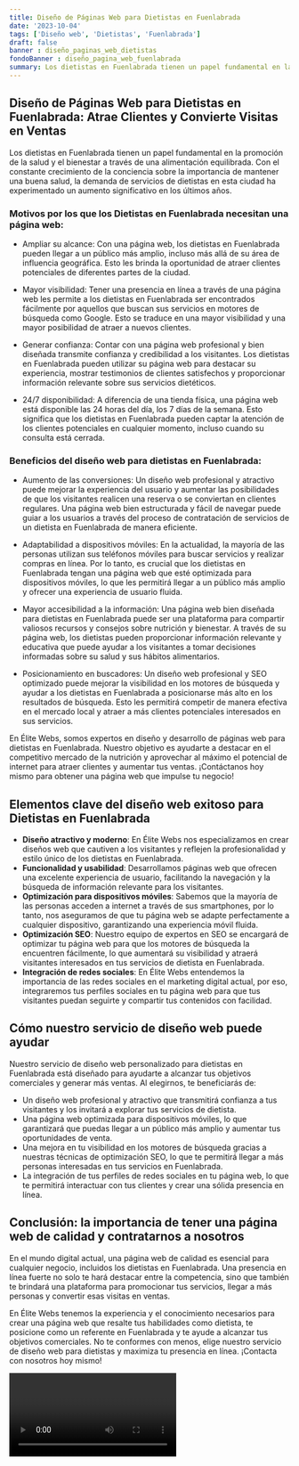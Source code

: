 ```yaml
---
title: Diseño de Páginas Web para Dietistas en Fuenlabrada
date: '2023-10-04'
tags: ['Diseño web', 'Dietistas', 'Fuenlabrada']
draft: false
banner : diseño_paginas_web_dietistas
fondoBanner : diseño_pagina_web_fuenlabrada
summary: Los dietistas en Fuenlabrada tienen un papel fundamental en la promoción de la salud y el bienestar a través de una alimentación equilibrada. Con el constante crecimiento de la conciencia sobre la importancia de mantener una buena salud, la demanda de servicios de dietistas en esta ciudad ha experimentado un aumento significativo en los últimos años.
---
```


## Diseño de Páginas Web para Dietistas en Fuenlabrada: Atrae Clientes y Convierte Visitas en Ventas

Los dietistas en Fuenlabrada tienen un papel fundamental en la promoción de la salud y el bienestar a través de una alimentación equilibrada. Con el constante crecimiento de la conciencia sobre la importancia de mantener una buena salud, la demanda de servicios de dietistas en esta ciudad ha experimentado un aumento significativo en los últimos años.

### Motivos por los que los Dietistas en Fuenlabrada necesitan una página web:

- Ampliar su alcance: Con una página web, los dietistas en Fuenlabrada pueden llegar a un público más amplio, incluso más allá de su área de influencia geográfica. Esto les brinda la oportunidad de atraer clientes potenciales de diferentes partes de la ciudad.

- Mayor visibilidad: Tener una presencia en línea a través de una página web les permite a los dietistas en Fuenlabrada ser encontrados fácilmente por aquellos que buscan sus servicios en motores de búsqueda como Google. Esto se traduce en una mayor visibilidad y una mayor posibilidad de atraer a nuevos clientes.

- Generar confianza: Contar con una página web profesional y bien diseñada transmite confianza y credibilidad a los visitantes. Los dietistas en Fuenlabrada pueden utilizar su página web para destacar su experiencia, mostrar testimonios de clientes satisfechos y proporcionar información relevante sobre sus servicios dietéticos.

- 24/7 disponibilidad: A diferencia de una tienda física, una página web está disponible las 24 horas del día, los 7 días de la semana. Esto significa que los dietistas en Fuenlabrada pueden captar la atención de los clientes potenciales en cualquier momento, incluso cuando su consulta está cerrada.

### Beneficios del diseño web para dietistas en Fuenlabrada:

- Aumento de las conversiones: Un diseño web profesional y atractivo puede mejorar la experiencia del usuario y aumentar las posibilidades de que los visitantes realicen una reserva o se conviertan en clientes regulares. Una página web bien estructurada y fácil de navegar puede guiar a los usuarios a través del proceso de contratación de servicios de un dietista en Fuenlabrada de manera eficiente.

- Adaptabilidad a dispositivos móviles: En la actualidad, la mayoría de las personas utilizan sus teléfonos móviles para buscar servicios y realizar compras en línea. Por lo tanto, es crucial que los dietistas en Fuenlabrada tengan una página web que esté optimizada para dispositivos móviles, lo que les permitirá llegar a un público más amplio y ofrecer una experiencia de usuario fluida.

- Mayor accesibilidad a la información: Una página web bien diseñada para dietistas en Fuenlabrada puede ser una plataforma para compartir valiosos recursos y consejos sobre nutrición y bienestar. A través de su página web, los dietistas pueden proporcionar información relevante y educativa que puede ayudar a los visitantes a tomar decisiones informadas sobre su salud y sus hábitos alimentarios.

- Posicionamiento en buscadores: Un diseño web profesional y SEO optimizado puede mejorar la visibilidad en los motores de búsqueda y ayudar a los dietistas en Fuenlabrada a posicionarse más alto en los resultados de búsqueda. Esto les permitirá competir de manera efectiva en el mercado local y atraer a más clientes potenciales interesados en sus servicios.

En Élite Webs, somos expertos en diseño y desarrollo de páginas web para dietistas en Fuenlabrada. Nuestro objetivo es ayudarte a destacar en el competitivo mercado de la nutrición y aprovechar al máximo el potencial de internet para atraer clientes y aumentar tus ventas. ¡Contáctanos hoy mismo para obtener una página web que impulse tu negocio!

<GifSeo />

<Cta />

## Elementos clave del diseño web exitoso para Dietistas en Fuenlabrada

- **Diseño atractivo y moderno**: En Élite Webs nos especializamos en crear diseños web que cautiven a los visitantes y reflejen la profesionalidad y estilo único de los dietistas en Fuenlabrada.
- **Funcionalidad y usabilidad**: Desarrollamos páginas web que ofrecen una excelente experiencia de usuario, facilitando la navegación y la búsqueda de información relevante para los visitantes.
- **Optimización para dispositivos móviles**: Sabemos que la mayoría de las personas acceden a internet a través de sus smartphones, por lo tanto, nos aseguramos de que tu página web se adapte perfectamente a cualquier dispositivo, garantizando una experiencia móvil fluida.
- **Optimización SEO**: Nuestro equipo de expertos en SEO se encargará de optimizar tu página web para que los motores de búsqueda la encuentren fácilmente, lo que aumentará su visibilidad y atraerá visitantes interesados en tus servicios de dietista en Fuenlabrada.
- **Integración de redes sociales**: En Élite Webs entendemos la importancia de las redes sociales en el marketing digital actual, por eso, integraremos tus perfiles sociales en tu página web para que tus visitantes puedan seguirte y compartir tus contenidos con facilidad.

## Cómo nuestro servicio de diseño web puede ayudar

Nuestro servicio de diseño web personalizado para dietistas en Fuenlabrada está diseñado para ayudarte a alcanzar tus objetivos comerciales y generar más ventas. Al elegirnos, te beneficiarás de:

- Un diseño web profesional y atractivo que transmitirá confianza a tus visitantes y los invitará a explorar tus servicios de dietista.
- Una página web optimizada para dispositivos móviles, lo que garantizará que puedas llegar a un público más amplio y aumentar tus oportunidades de venta.
- Una mejora en tu visibilidad en los motores de búsqueda gracias a nuestras técnicas de optimización SEO, lo que te permitirá llegar a más personas interesadas en tus servicios en Fuenlabrada.
- La integración de tus perfiles de redes sociales en tu página web, lo que te permitirá interactuar con tus clientes y crear una sólida presencia en línea.

## Conclusión: la importancia de tener una página web de calidad y contratarnos a nosotros

En el mundo digital actual, una página web de calidad es esencial para cualquier negocio, incluidos los dietistas en Fuenlabrada. Una presencia en línea fuerte no solo te hará destacar entre la competencia, sino que también te brindará una plataforma para promocionar tus servicios, llegar a más personas y convertir esas visitas en ventas.

En Élite Webs tenemos la experiencia y el conocimiento necesarios para crear una página web que resalte tus habilidades como dietista, te posicione como un referente en Fuenlabrada y te ayude a alcanzar tus objetivos comerciales. No te conformes con menos, elige nuestro servicio de diseño web para dietistas y maximiza tu presencia en línea. ¡Contacta con nosotros hoy mismo!

<Video />

<CtaBot job='Dietistas' city='Fuenlabrada'/>

<Gmaps query='Fuenlabrada+españa+maps' />